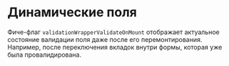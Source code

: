
<Meta of={DocsStories} />

# Динамические поля

Фиче-флаг `validationWrapperValidateOnMount` отображает актуальное состояние валидации поля даже после его перемонтирования. Например, после переключения вкладок внутри формы, которая уже была провалидирована.

<Story of={DocsStories.DynamicFields} />
